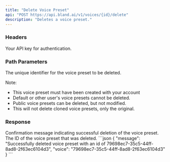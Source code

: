```yaml
---
title: "Delete Voice Preset"  
api: "POST https://api.bland.ai/v1/voices/{id}/delete"
description: "Deletes a voice preset."
---
```


### Headers

<ParamField header="authorization" type="string" required>
  Your API key for authentication.
</ParamField>

### Path Parameters

<ParamField query="id" type="string" required>
  The unique identifier for the voice preset to be deleted.

  Note:
  - This voice preset must have been created with your account
  - Default or other user's voice presets cannot be deleted.
  - Public voice presets can be deleted, but not modified.
  - This will not delete cloned voice presets, only the original.
</ParamField>

### Response

<ResponseField type="string" name="message">
    Confirmation message indicating successful deletion of the voice preset.
</ResponseField>

<ResponseField type="string" name="voice">
    The ID of the voice preset that was deleted.
</ResponseField>

<ResponseExample>
```json
{
    "message": "Successfully deleted voice preset with an id of 79698ec7-35c5-44ff-8ad8-2f63ec6104d3",
    "voice": "79698ec7-35c5-44ff-8ad8-2f63ec6104d3"
}
```
</ResponseExample>







